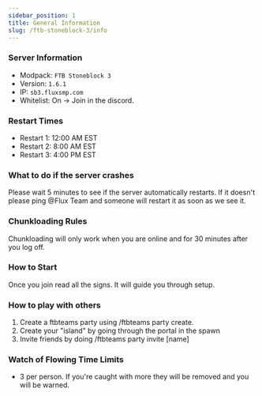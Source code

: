 ```yaml
---
sidebar_position: 1
title: General Information
slug: /ftb-stoneblock-3/info
---
```


### Server Information
- Modpack: `FTB Stoneblock 3`
- Version: `1.6.1`
- IP: `sb3.fluxsmp.com`
- Whitelist: On -> Join in the discord. 

### Restart Times
- Restart 1: 12:00 AM EST
- Restart 2: 8:00 AM EST
- Restart 3: 4:00 PM EST

### What to do if the server crashes
Please wait 5 minutes to see if the server automatically restarts. If it doesn't please ping @Flux Team and someone will restart it as soon as we see it.

### Chunkloading Rules
Chunkloading will only work when you are online and for 30 minutes after you log off.

### How to Start
Once you join read all the signs. It will guide you through setup.

### How to play with others
1. Create a ftbteams party using /ftbteams party create.
2. Create your "island" by going through the portal in the spawn
3. Invite friends by doing /ftbteams party invite [name]

### Watch of Flowing Time Limits
- 3 per person. If you're caught with more they will be removed and you will be warned.
